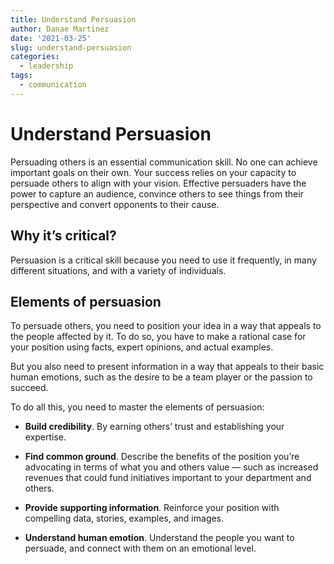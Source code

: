 ```yaml
---
title: Understand Persuasion
author: Danae Martinez
date: '2021-03-25'
slug: understand-persuasion
categories:
  - leadership
tags:
  - communication
---
```


# Understand Persuasion

Persuading others is an essential communication skill. No one can achieve important goals on their own. Your success relies on your capacity to persuade others to align with your vision. Effective persuaders have the power to capture an audience, convince others to see things from their perspective and convert opponents to their cause. 

## Why it’s critical?

Persuasion is a critical skill because you need to use it frequently, in many different situations, and with a variety of individuals. 

## Elements of persuasion

To persuade others, you need to position your idea in a way that appeals to the people affected by it. To do so, you have to make a rational case for your position using facts, expert opinions, and actual examples.

But you also need to present information in a way that appeals to their basic human emotions, such as the desire to be a team player or the passion to succeed.

To do all this, you need to master the elements of persuasion:

<center>
<!-- ![](persuation.png){width=500px} -->
<!-- ![](\persuation.png){width=500px} -->
</center>

- **Build credibility**. By earning others’ trust and establishing your expertise.

- **Find common ground**. Describe the benefits of the position you’re advocating in terms of what you and others value — such as increased revenues that could fund initiatives important to your department and others.

- **Provide supporting information**. Reinforce your position with compelling data, stories, examples, and images.

- **Understand human emotion**. Understand the people you want to persuade, and connect with them on an emotional level.


